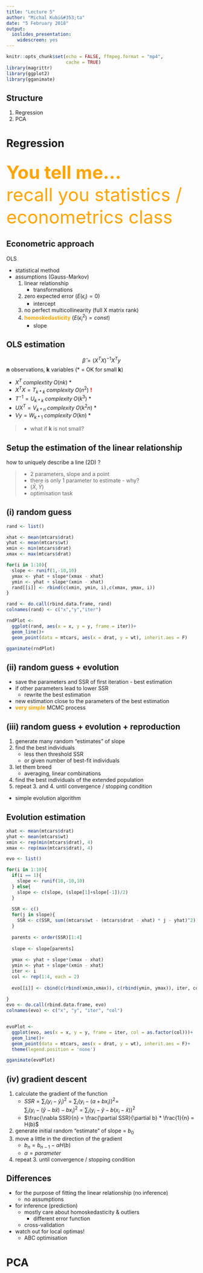 ```yaml
---
title: "Lecture 5"
author: "Michal Kubi&#353;ta"
date: "5 February 2018"
output:
  ioslides_presentation:
    widescreen: yes
---
```



```r
knitr::opts_chunk$set(echo = FALSE, ffmpeg.format = "mp4",
                      cache = TRUE)
library(magrittr)
library(ggplot2)
library(gganimate)
```

## Structure
1. Regression
2. PCA

# Regression

##  {.flexbox .vcenter}

<font size="24" color="orange"> **You tell me...**  
recall you statistics / econometrics class </font>

## Econometric approach
OLS

- statistical method
- assumptions (Gauss-Markov)
    1. linear relationship
        - transformations
    2. zero expected error ($E(\epsilon_{i}) = 0$)
        - intercept
    3. no perfect multicollinearity (full X matrix rank)
    4. <font color="orange">**homoskedasticity**</font> ($E(\epsilon_{i}^{2}) = const$)
        - slope
        
## OLS estimation
$$\hat\beta = (X^{T}X)^{-1}X^{T}y$$
**n** observations, **k** variables (\* = OK for small **k**)

- $X^T \; complextity \; O(nk)$ *
- $X^{T}X = T_{k*k} \; complexity \; O(n^{2})$ <font color="red">**!**</font>
- $T^{-1} = U_{k*k} \; complexity \; O(k^{3})$ *
- $UX^{T} = V_{k*n} \; complexity \; O(k^{2}n)$ *
- $Vy = W_{k*1} \; complexity \; O(kn)$ *

>- what if **k** is not small?


## Setup the estimation of the linear relationship
 how to uniquely describe a line (2D) ?
 
>- 2 parameters, slope and a point
>- there is only 1 parameter to estimate - why?
>- $(\bar X,\bar Y)$
>- optimisation task

## (i) random guess

```r
rand <- list()

xhat <- mean(mtcars$drat)
yhat <- mean(mtcars$wt)
xmin <- min(mtcars$drat)
xmax <- max(mtcars$drat)

for(i in 1:10){
  slope <- runif(1,-10,10)
  ymax <- yhat + slope*(xmax - xhat)
  ymin <- yhat + slope*(xmin - xhat)
  rand[[i]] <- rbind(c(xmin, ymin, i),c(xmax, ymax, i))
}

rand <- do.call(rbind.data.frame, rand)
colnames(rand) <- c("x","y","iter")

rndPlot <-
  ggplot(rand, aes(x = x, y = y, frame = iter))+
  geom_line()+
  geom_point(data = mtcars, aes(x = drat, y = wt), inherit.aes = F)

gganimate(rndPlot)
```

## (ii) random guess + evolution

- save the parameters and SSR of first iteration - best estimation
- if other parameters lead to lower SSR
    - rewrite the best estimation
- new estimation close to the parameters of the best estimation 
- <font color="orange">**very simple**</font> MCMC process
  
## (iii) random guess + evolution + reproduction

1. generate many random "estimates" of slope
2. find the best individuals
    - less then threshold SSR
    - or given number of best-fit individuals
3. let them breed
    - averaging, linear combinations
4. find the best individuals of the extended population
5. repeat 3. and 4. until convergence / stopping condition
- simple evolution algorithm

## Evolution estimation

```r
xhat <- mean(mtcars$drat)
yhat <- mean(mtcars$wt)
xmin <- rep(min(mtcars$drat), 4)
xmax <- rep(max(mtcars$drat), 4)

evo <- list()

for(i in 1:10){
  if(i == 1){
    slope <- runif(10,-10,10)
  } else{
    slope <- c(slope, (slope[1]+slope[-1])/2)
  }
  
  SSR <- c()
  for(j in slope){
    SSR <- c(SSR, sum((mtcars$wt - (mtcars$drat - xhat) * j - yhat)^2))
  }
  
  parents <- order(SSR)[1:4]
  
  slope <- slope[parents]
  
  ymax <- yhat + slope*(xmax - xhat)
  ymin <- yhat + slope*(xmin - xhat)
  iter <- i
  col <- rep(1:4, each = 2)
  
  evo[[i]] <- cbind(c(rbind(xmin,xmax)), c(rbind(ymin, ymax)), iter, col)
  
}
evo <- do.call(rbind.data.frame, evo)
colnames(evo) <- c("x", "y", "iter", "col")


evoPlot <-
  ggplot(evo, aes(x = x, y = y, frame = iter, col = as.factor(col)))+
  geom_line()+
  geom_point(data = mtcars, aes(x = drat, y = wt), inherit.aes = F)+
  theme(legend.position = 'none')

gganimate(evoPlot)
```

## (iv) gradient descent
1. calculate the gradient of the function
    - $SSR = \sum_i (y_{i} - \hat y_{i})^{2} =
    \sum_i (y_{i} - (a + bx_{i}))^{2} =$  
    $\sum_i (y_{i} - (\hat y - b \hat x) - bx_{i})^{2} = \sum_i (y_{i} - \hat y - b(x_{i} - \hat x))^{2}$
    - $\frac{\nabla SSR}{n} = \frac{\partial SSR}{\partial b} * \frac{1}{n} = H(b)$
2. generate initial random "estimate" of slope = $b_{0}$
3. move a little in the direction of the gradient
    - $b_{n} = b_{n-1} - \alpha H(b)$
    - $\alpha = parameter$
4. repeat 3. until convergence / stopping condition

## Differences
- for the purpose of fitting the linear relationship (no inference)
    - no assumptions
- for inference (prediction)
    - mostly care about homoskedasticity & outliers
       - different error function
    - cross-validation
- watch out for local optimas!
    - ABC optimisation
    
# PCA
